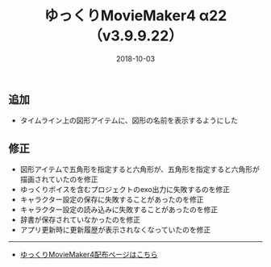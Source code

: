﻿---
title: ゆっくりMovieMaker4 α22 （v3.9.9.22）
date: 2018-10-03
tags: [YMM4,お知らせ]
---
## 追加
- タイムライン上の図形アイテムに、図形の名前を表示するようにした
## 修正
- 図形アイテムで五角形を指定すると六角形が、五角形を指定すると六角形が描画されていたのを修正
- ゆっくりボイスを含むプロジェクトのexo出力に失敗するのを修正
- キャラクター設定の保存に失敗することがあったのを修正
- キャラクター設定の読み込みに失敗することがあったのを修正
- 辞書が保存されていなかったのを修正
- アプリ更新時に更新履歴が表示されなくなっていたのを修正

---

- [ゆっくりMovieMaker4配布ページはこちら](/ymm4/)
